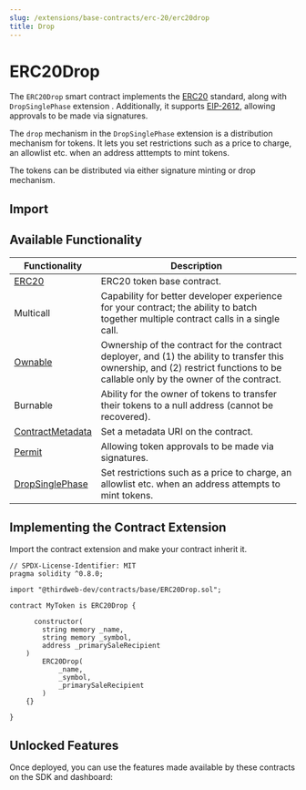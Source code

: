 ```yaml
---
slug: /extensions/base-contracts/erc-20/erc20drop
title: Drop
---
```



# ERC20Drop

The `ERC20Drop` smart contract implements the [ERC20](https://eips.ethereum.org/EIPS/eip-20) standard, along with `DropSinglePhase` extension . Additionally, it supports [EIP-2612](https://eips.ethereum.org/EIPS/eip-2612), allowing approvals to be made via signatures.

The `drop` mechanism in the `DropSinglePhase` extension is a distribution mechanism for tokens. It lets you set restrictions such as a price to charge, an allowlist etc. when an address atttempts to mint tokens.

The tokens can be distributed via either signature minting or drop mechanism.

<ViewContractCodeButton
  link="https://github.com/thirdweb-dev/contracts/blob/main/contracts/base/ERC20Drop.sol"
  name="ERC20Drop"
/>

## Import

<ImportSnippet type="base" category="ERC20" name="ERC20Drop" />

## Available Functionality

| Functionality                                                                                                                       | Description                                                                                                                                                                       |
| ----------------------------------------------------------------------------------------------------------------------------------- | --------------------------------------------------------------------------------------------------------------------------------------------------------------------------------- |
| [ERC20](https://github.com/thirdweb-dev/contracts/blob/main/contracts/openzeppelin-presets/token/ERC20/ERC20.sol)                   | ERC20 token base contract.                                                                                                                                                        |
| Multicall                                                                                                                           | Capability for better developer experience for your contract; the ability to batch together multiple contract calls in a single call.                                             |
| [Ownable](/extensions/features/ownable)                                                                                             | Ownership of the contract for the contract deployer, and (1) the ability to transfer this ownership, and (2) restrict functions to be callable only by the owner of the contract. |
| Burnable                                                                                                                            | Ability for the owner of tokens to transfer their tokens to a null address (cannot be recovered).                                                                                 |
| [ContractMetadata](/extensions/features/contractmetadata)                                                                           | Set a metadata URI on the contract.                                                                                                                                               |
| [Permit](https://github.com/thirdweb-dev/contracts/blob/main/contracts/openzeppelin-presets/token/ERC20/extensions/ERC20Permit.sol) | Allowing token approvals to be made via signatures.                                                                                                                               |
| [DropSinglePhase](/extensions/features/drop)                                                                                        | Set restrictions such as a price to charge, an allowlist etc. when an address attempts to mint tokens.                                                                            |

## Implementing the Contract Extension

Import the contract extension and make your contract inherit it.

```solidity
// SPDX-License-Identifier: MIT
pragma solidity ^0.8.0;

import "@thirdweb-dev/contracts/base/ERC20Drop.sol";

contract MyToken is ERC20Drop {

	  constructor(
        string memory _name,
        string memory _symbol,
        address _primarySaleRecipient
    )
        ERC20Drop(
            _name,
            _symbol,
            _primarySaleRecipient
        )
    {}

}
```

## Unlocked Features

Once deployed, you can use the features made available by these contracts on the SDK and dashboard:

<div className="row" style={{ marginBottom: 24, flexWrap: "wrap" }}>
  <div className="col col--4" style={{marginTop:16}} >
    <QuickstartCard
        name="Contract Metadata"
        link="/extensions/features/contractmetadata#unlocked-features"
        image="/assets/icons/general.png"
    />
</div>

<div className="col col--4" style={{ marginTop: 16 }}>
  <QuickstartCard
    name="Ownable"
    link="/extensions/features/ownable#unlocked-features"
    image="/assets/icons/general.png"
  />
</div>
<div className="col col--4" style={{ marginTop: 16 }}>
  <QuickstartCard
    name="Burnable"
    link="/pre-built-contracts/token"
    image="/assets/icons/nft.png"
  />
</div>

<div className="col col--4" style={{ marginTop: 16 }}>
  <QuickstartCard
    name="Drop"
    link="/extensions/features/drop#unlocked-features"
    image="/assets/icons/general.png"
  />
</div>
</div>
